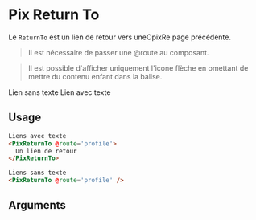 
<Meta
  title='Basics/Return To'
  component='PixReturnTo'
  argTypes={stories.argTypes}
/>

# Pix Return To

Le `ReturnTo` est un lien de retour vers uneOpixRe page précédente.

> Il est nécessaire de passer une @route au composant.

> Il est possible d'afficher uniquement l'icone flèche en omettant de mettre du contenu enfant dans la balise.

<Canvas isColumn>
  Lien sans texte
  <Story name="Return To" story={stories.returnTo} height={60} />
  Lien avec texte
  <Story name="Return To With Text" story={stories.returnToWithText} height={60} />
</Canvas>

## Usage

```html
Liens avec texte
<PixReturnTo @route='profile'>
  Un lien de retour
</PixReturnTo>

Liens sans texte
<PixReturnTo @route='profile' />
```

## Arguments

<ArgsTable story="Return To With Text" />
